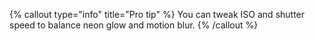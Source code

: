 {% callout type="info" title="Pro tip" %}
You can tweak ISO and shutter speed to balance neon glow and motion blur.
{% /callout %}
